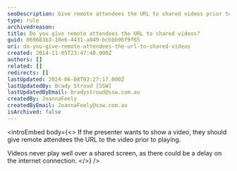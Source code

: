 ```yaml
---
seoDescription: Give remote attendees the URL to shared videos prior to playing for seamless viewing experiences.
type: rule
archivedreason:
title: Do you give remote attendees the URL to shared videos?
guid: 069683b3-10e6-4431-a049-bcbbb96f9f65
uri: do-you-give-remote-attendees-the-url-to-shared-videos
created: 2014-11-05T23:47:48.000Z
authors: []
related: []
redirects: []
lastUpdated: 2024-06-08T03:27:17.000Z
lastUpdatedBy: Brady Stroud [SSW]
lastUpdatedByEmail: bradystroud@ssw.com.au
createdBy: JoannaFeely
createdByEmail: JoannaFeely@ssw.com.au
isArchived: false
---
```


<introEmbed
  body={<>
If the presenter wants to show a video, they should give remote attendees the URL to the video prior to playing.

Videos never play well over a shared screen, as there could be a delay on the internet connection.
  </>}
/>
